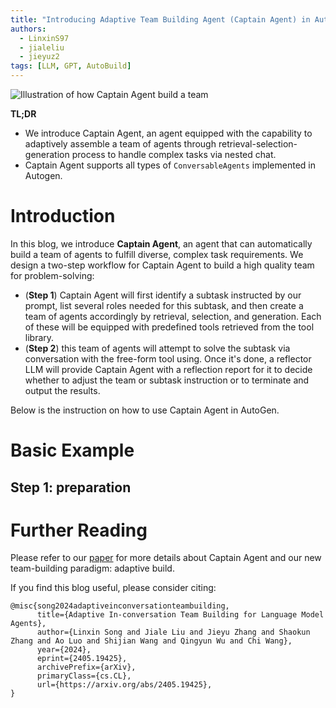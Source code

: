 ```yaml
---
title: "Introducing Adaptive Team Building Agent (Captain Agent) in AutoGen"
authors:
  - LinxinS97
  - jialeliu
  - jieyuz2
tags: [LLM, GPT, AutoBuild]
---
```

![Illustration of how Captain Agent build a team](./img/overall.png)

**TL;DR**
- We introduce Captain Agent, an agent equipped with the capability to adaptively assemble a team of agents through retrieval-selection-generation process to handle complex tasks via nested chat.
- Captain Agent supports all types of `ConversableAgents` implemented in Autogen.


# Introduction

In this blog, we introduce **Captain Agent**, an agent that can automatically build a team of agents to fulfill diverse, complex task requirements. We design a two-step workflow for Captain Agent to build a high quality team for problem-solving:

- (**Step 1**) Captain Agent will first identify a subtask instructed by our prompt, list several roles needed for this subtask, and then create a team of agents accordingly by retrieval, selection, and generation. Each of these will be equipped with predefined tools retrieved from the tool library.
- (**Step 2**) this team of agents will attempt to solve the subtask via conversation with the free-form tool using. Once it's done, a reflector LLM will provide Captain Agent with a reflection report for it to decide whether to adjust the team or subtask instruction or to terminate and output the results.

Below is the instruction on how to use Captain Agent in AutoGen.

# Basic Example

## Step 1: preparation


# Further Reading
Please refer to our [paper](https://arxiv.org/pdf/2405.19425) for more details about Captain Agent and our new team-building paradigm: adaptive build.

If you find this blog useful, please consider citing:
```
@misc{song2024adaptiveinconversationteambuilding,
      title={Adaptive In-conversation Team Building for Language Model Agents}, 
      author={Linxin Song and Jiale Liu and Jieyu Zhang and Shaokun Zhang and Ao Luo and Shijian Wang and Qingyun Wu and Chi Wang},
      year={2024},
      eprint={2405.19425},
      archivePrefix={arXiv},
      primaryClass={cs.CL},
      url={https://arxiv.org/abs/2405.19425}, 
}
```